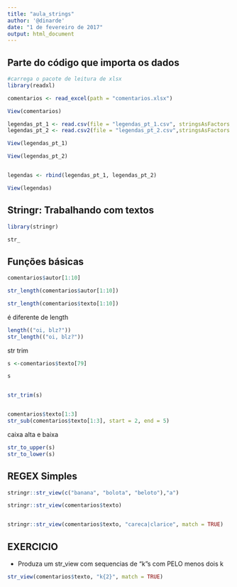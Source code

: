 ```yaml
---
title: "aula_strings"
author: '@dinarde'
date: "1 de fevereiro de 2017"
output: html_document
---
```


## Parte do código que importa os dados
```r
#carrega o pacote de leitura de xlsx
library(readxl)

comentarios <- read_excel(path = "comentarios.xlsx")

View(comentarios)

legendas_pt_1 <- read.csv(file = "legendas_pt_1.csv", stringsAsFactors = F)
legendas_pt_2 <- read.csv2(file = "legendas_pt_2.csv",stringsAsFactors = F)

View(legendas_pt_1)

View(legendas_pt_2)


legendas <- rbind(legendas_pt_1, legendas_pt_2)

View(legendas)


```

## Stringr: Trabalhando com textos
```r
library(stringr)

str_


```

## Funções básicas
```r
comentarios$autor[1:10]

str_length(comentarios$autor[1:10])

str_length(comentarios$texto[1:10])

```
é diferente de length

```r
length(("oi, blz?"))
str_length(("oi, blz?"))


```
str trim

```r
s <-comentarios$texto[79]

s


str_trim(s)


comentarios$texto[1:3]
str_sub(comentarios$texto[1:3], start = 2, end = 5)


```

caixa alta e baixa

```r
str_to_upper(s)
str_to_lower(s)
```

## REGEX Simples

```r
stringr::str_view(c("banana", "bolota", "beloto"),"a")

stringr::str_view(comentarios$texto)


stringr::str_view(comentarios$texto, "careca|clarice", match = TRUE)


```
## EXERCICIO

 - Produza um str_view com sequencias de "k"s com PELO menos dois k

```r
str_view(comentarios$texto, "k{2}", match = TRUE)
```

